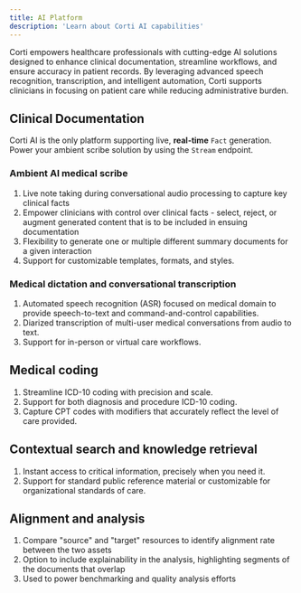 ```yaml
---
title: AI Platform
description: 'Learn about Corti AI capabilities'
---
```


Corti empowers healthcare professionals with cutting-edge AI solutions designed to enhance clinical documentation, streamline workflows, and ensure accuracy in patient records. By leveraging advanced speech recognition, transcription, and intelligent automation, Corti supports clinicians in focusing on patient care while reducing administrative burden.

## Clinical Documentation 

<Tip>Corti AI is the only platform supporting live, **real-time** `Fact` generation. Power your ambient scribe solution by using the `Stream` endpoint.</Tip> 

### Ambient AI medical scribe 
1. Live note taking during conversational audio processing to capture key clinical facts 
2. Empower clinicians with control over clinical facts - select, reject, or augment generated content that is to be included in ensuing documentation 
3. Flexibility to generate one or multiple different summary documents for a given interaction 
4. Support for customizable templates, formats, and styles.

### Medical dictation and conversational transcription 
1. Automated speech recognition (ASR) focused on medical domain to provide speech-to-text and command-and-control capabilities.
2. Diarized transcription of multi-user medical conversations from audio to text.
3. Support for in-person or virtual care workflows. 

## Medical coding 
1. Streamline ICD-10 coding with precision and scale. 
2. Support for both diagnosis and procedure ICD-10 coding. 
3. Capture CPT codes with modifiers that accurately reflect the level of care provided. 


## Contextual search and knowledge retrieval 
1. Instant access to critical information, precisely when you need it.
2. Support for standard public reference material or customizable for organizational standards of care.


## Alignment and analysis 
1. Compare "source" and "target" resources to identify alignment rate between the two assets 
2. Option to include explainability in the analysis, highlighting segments of the documents that overlap 
3. Used to power benchmarking and quality analysis efforts 
